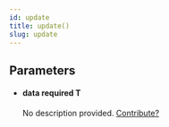 ```yaml
---
id: update
title: update()
slug: update
---
```







## Parameters


<ul className="method-list-group">
  
<li className="method-list-item">
  <h4 className="method-list-item-label">
    <span className="method-list-item-label-name">
      data
    </span>
    <span className="method-list-item-label-badge required">
      required
    </span>
    <span className="method-list-item-validation">
      T
    </span>
  </h4>
  <div class="method-list-item-description">

No description provided. [Contribute?](https://supabase.io)
  
  </div>
  
</li>

</ul>